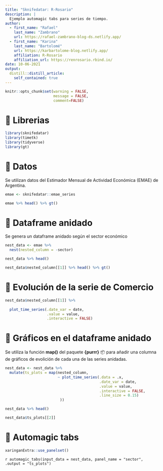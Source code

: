 ```yaml
---
title: "Sknifedatar: R-Rosario"
description: |
  Ejemplo automagic tabs para series de tiempo.
author:
  - first_name: "Rafael"
    last_name: "Zambrano"
    url: https://rafael-zambrano-blog-ds.netlify.app/
  - first_name: "Karina"
    last_name: "Bartolomé"
    url: https://karbartolome-blog.netlify.app/
    affiliation: R-Rosario
    affiliation_url: https://renrosario.rbind.io/
date: 10-06-2021
output:
  distill::distill_article:
    self_contained: true
---
```


```r
knitr::opts_chunk$set(warning = FALSE, 
                      message = FALSE, 
                      comment=FALSE)
```

# 🔹 Librerias

```r
library(sknifedatar)
library(timetk)
library(tidyverse)
library(gt)
```

# 🔹 Datos

Se utilizan datos del Estimador Mensual de Actividad Económica (EMAE) de Argentina.

```r
emae <- sknifedatar::emae_series 

emae %>% head() %>% gt()
```

# 🔹 Dataframe anidado

Se genera un dataframe anidado según el sector económico

```r
nest_data <- emae %>%
  nest(nested_column = -sector)

nest_data %>% head()
```

```r
nest_data$nested_column[[1]] %>% head() %>% gt()
```

# 🔹 Evolución de la serie de Comercio

```r
nest_data$nested_column[[1]] %>% 
  
  plot_time_series(.date_var = date,
                   .value = value,
                   .interactive = FALSE)
```

# 🔹 Gráficos en el dataframe anidado

Se utiliza la función **map()** del paquete **{purrr}** 📦 para añadir una columna de gráficos de evolición de cada una de las series anidadas.

```r
nest_data <- nest_data %>% 
  mutate(ts_plots = map(nested_column, 
                        ~ plot_time_series(.data = .x,
                                           .date_var = date,
                                           .value = value,
                                           .interactive = FALSE,
                                           .line_size = 0.15)
                         ))

nest_data %>% head()
```

```r
nest_data$ts_plots[[2]]
```

# 🔹 Automagic tabs

```r
xaringanExtra::use_panelset()
```

`r automagic_tabs(input_data = nest_data, panel_name = "sector", .output = "ts_plots")`


